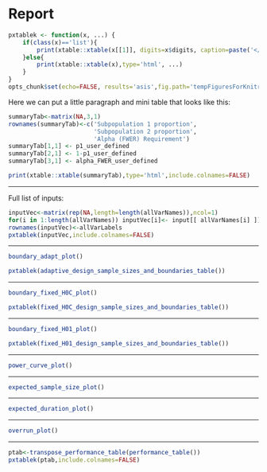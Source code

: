# Report


```r
pxtablek <- function(x, ...) { 
	if(class(x)=='list'){
  		print(xtable::xtable(x[[1]], digits=x$digits, caption=paste('</br>',x$caption)  ),type='html', ...) 
  	}else{
  		print(xtable::xtable(x),type='html', ...) 
  	}
}
opts_chunk$set(echo=FALSE, results='asis',fig.path='tempFiguresForKnitrReport/')
```

Here we can put a little paragraph and mini table that looks like this:
```r
summaryTab<-matrix(NA,3,1)
rownames(summaryTab)<-c('Subpopulation 1 proportion', 
                        'Subpopulation 2 proportion',
                        'Alpha (FWER) Requirement')
summaryTab[1,1] <- p1_user_defined
summaryTab[2,1] <- 1-p1_user_defined
summaryTab[3,1] <- alpha_FWER_user_defined
```
```r
print(xtable::xtable(summaryTab),type='html',include.colnames=FALSE)
```


*******

Full list of inputs:

```r
inputVec<-matrix(rep(NA,length=length(allVarNames)),ncol=1)
for(i in 1:length(allVarNames)) inputVec[i]<- input[[ allVarNames[i] ]]
rownames(inputVec)<-allVarLabels
pxtablek(inputVec,include.colnames=FALSE)
```

*******





```r
boundary_adapt_plot()
```
```r
pxtablek(adaptive_design_sample_sizes_and_boundaries_table())
```
*******
```r
boundary_fixed_H0C_plot()
```
```r
pxtablek(fixed_H0C_design_sample_sizes_and_boundaries_table())
```
*******
```r
boundary_fixed_H01_plot()
```
```r
pxtablek(fixed_H01_design_sample_sizes_and_boundaries_table())
```
*******




```r
power_curve_plot()
```
*******
```r
expected_sample_size_plot()
```
*******
```r
expected_duration_plot()
```
*******
```r
overrun_plot()
```
*******
```r
ptab<-transpose_performance_table(performance_table())
pxtablek(ptab,include.colnames=FALSE)
```

